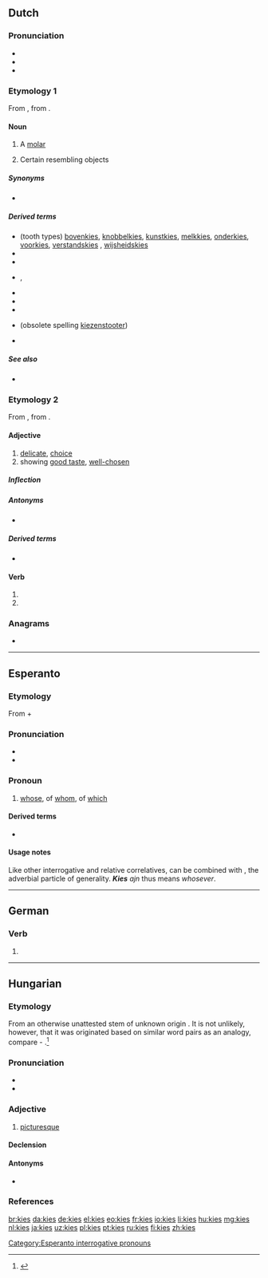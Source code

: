 {{also|Kies}}
==Dutch==

===Pronunciation===
* {{IPA|lang=nl|/kis/}}
* {{audio|Nl-kies.ogg|Audio|lang=nl}}
* {{rhymes|is|lang=nl}}

===Etymology 1===
From {{inh|nl|dum|kuse}}, from {{der|nl|gem-pro|*kūsiō-}}.

====Noun====
{{nl-noun|m|-zen|kiesje}}

# A [[molar]]
# {{lb|nl|figuratively}} Certain resembling objects

=====Synonyms=====
* {{l|nl|maaltand}}

=====Derived terms=====
* (tooth types) [[bovenkies]], [[knobbelkies]], [[kunstkies]], [[melkkies]], [[onderkies]], [[voorkies]], [[verstandskies]] {{g|m|f}}, [[wijsheidskies]]
* {{l|nl|kiespijn}}
* {{l|nl|kiezentrekker|g=m}}
* {{l|nl|kiezenkas}}, {{l|nl|kiezenkast}}
* {{l|nl|kiezenmerg|g=n}}
* {{l|nl|kiezensleutel}}
* {{l|nl|kiezenspel|g=n}}
* {{l|nl|kiezenstoter|g=m}} (obsolete spelling [[kiezenstooter]])
* {{l|nl|achter de kiezen}}

=====See also=====
* {{l|nl|tand}}

===Etymology 2===
From {{inh|nl|dum|kesen}}, from {{der|nl|gem-pro|*keusan-}}.

====Adjective====
{{nl-adj|kiezer}}

# [[delicate]], [[choice]]
# showing [[good taste]], [[well-chosen]]

=====Inflection=====
{{nl-decl-adj|kieze}}

=====Antonyms=====
* {{l|nl|onkies}}

=====Derived terms=====
* {{l|nl|kiesheid}}

====Verb====
{{nl-verb-form}}

# {{nl-verb form of|p=1|n=sg|t=pres|m=ind|kiezen}}
# {{nl-verb form of|m=imp|kiezen}}

===Anagrams===
* {{l|nl|skië}}

----

==Esperanto==

===Etymology===
From {{m|eo|ki-||interrogative and relative [[:Category:Esperanto correlatives|correlative]] prefix}} + {{m|eo|-es||correlative suffix of genitives}}

===Pronunciation===
* {{IPA|/ˈkies/|lang=eo}}
* {{audio|Eo-kies.ogg|Audio|lang=eo}}

===Pronoun===
{{head|eo|pronoun|cat2=correlatives|interrogative and relative correlative of genitives||plural|kies|accusative singular|kies|accusative plural|kies}}

# [[whose]], of [[whom]], of [[which]]

====Derived terms====
* {{l|eo|kies ajn|gloss=[[whosever]]}}

====Usage notes====
Like other interrogative and relative correlatives, {{m|eo|kies}} can be combined with {{m|eo|ajn}}, the adverbial particle of generality. '''''Kies''' ajn'' thus means ''whosever''.

{{eo BRO|1}}
{{eo GCSE|0}}

[[Category:Esperanto interrogative pronouns]]

----

==German==

===Verb===
{{head|de|verb form}}

# {{de-verb form of|kiesen|i|s}}

----

==Hungarian==

===Etymology===
From an otherwise unattested stem of unknown origin {{hu-suffix||es|pos=adj}}. It is not unlikely, however, that it was originated based on similar word pairs as an analogy, compare {{m|hu|kegyetlen||cruel}} - {{m|hu|kegyes||kind, merciful}}.<ref>{{R:Zaicz 2006}}</ref>

===Pronunciation===
* {{hu-IPA}}
* {{hyphenation|ki|es|lang=hu}}

===Adjective===
{{hu-adj|ebb}}

# {{lb|hu|archaic}} [[picturesque]]

====Declension====
{{hu-infl-nom|kiese|e|-}}

====Antonyms====
* {{l|hu|kietlen}}

===References===
<references/>

[[br:kies]]
[[da:kies]]
[[de:kies]]
[[el:kies]]
[[eo:kies]]
[[fr:kies]]
[[io:kies]]
[[li:kies]]
[[hu:kies]]
[[mg:kies]]
[[nl:kies]]
[[ja:kies]]
[[uz:kies]]
[[pl:kies]]
[[pt:kies]]
[[ru:kies]]
[[fi:kies]]
[[zh:kies]]